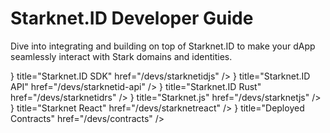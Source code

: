 # Starknet.ID Developer Guide

Dive into integrating and building on top of Starknet.ID to make your dApp seamlessly interact with Stark domains and identities.


<Cards>
  <Card
    icon={<CodeIcon />}
    title="Starknet.ID SDK"
    href="/devs/starknetidjs"
  />
   <Card
    icon={<CodeIcon />}
    title="Starknet.ID API"
    href="/devs/starknetid-api"
  />
   <Card
    icon={<CodeIcon />}
    title="Starknet.ID Rust"
    href="/devs/starknetidrs"
  />
   <Card
    icon={<CodeIcon />}
    title="Starknet.js"
    href="/devs/starknetjs"
  />
   <Card
    icon={<CodeIcon />}
    title="Starknet React"
    href="/devs/starknetreact"
  />
   <Card
    icon={<CodeIcon />}
    title="Deployed Contracts"
    href="/devs/contracts"
  />
</Cards>
